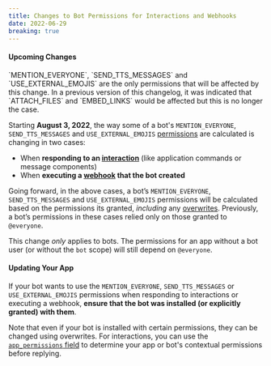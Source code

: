 ```yaml
---
title: Changes to Bot Permissions for Interactions and Webhooks
date: 2022-06-29
breaking: true
---
```


#### Upcoming Changes

<Alert type="warn">
`MENTION_EVERYONE`, `SEND_TTS_MESSAGES` and `USE_EXTERNAL_EMOJIS` are the only permissions that will be affected by this change. In a previous version of this changelog, it was indicated that `ATTACH_FILES` and `EMBED_LINKS` would be affected but this is no longer the case.
</Alert>

Starting **August 3, 2022**, the way some of a bot's `MENTION_EVERYONE`, `SEND_TTS_MESSAGES` and `USE_EXTERNAL_EMOJIS` [permissions](#DOCS_TOPICS_PERMISSIONS/permissions) are calculated is changing in two cases:
- When **responding to an [interaction](#DOCS_INTERACTIONS_RECEIVING_AND_RESPONDING)** (like application commands or message components)
- When **executing a [webhook](#DOCS_RESOURCES_WEBHOOK) that the bot created**

Going forward, in the above cases, a bot’s `MENTION_EVERYONE`, `SEND_TTS_MESSAGES` and `USE_EXTERNAL_EMOJIS` permissions will be calculated based on the permissions its granted, *including* any [overwrites](#DOCS_TOPICS_PERMISSIONS/permission-overwrites). Previously, a bot’s permissions in these cases relied only on those granted to `@everyone`.

This change *only* applies to bots. The permissions for an app without a bot user (or without the `bot` scope) will still depend on `@everyone`.

#### Updating Your App

If your bot wants to use the `MENTION_EVERYONE`, `SEND_TTS_MESSAGES` or `USE_EXTERNAL_EMOJIS` permissions when responding to interactions or executing a webhook, **ensure that the bot was installed (or explicitly granted) with them**.

Note that even if your bot is installed with certain permissions, they can be changed using overwrites. For interactions, you can use the [`app_permissions` field](#DOCS_INTERACTIONS_RECEIVING_AND_RESPONDING/interaction-object-interaction-structure) to determine your app or bot's contextual permissions before replying.
